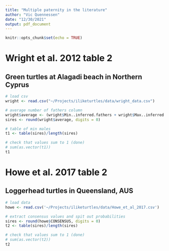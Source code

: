 ```yaml
---
title: "Multiple paternity in the literature"
author: "Vic Quennessen"
date: "12/30/2021"
output: pdf_document
---
```


```r
knitr::opts_chunk$set(echo = TRUE)
```

# Wright et al. 2012 table 2
## Green turtles at Alagadi beach in Northern Cyprus

```r

# load csv
wright <- read.csv("~/Projects/iliketurtles/data/wright_data.csv")

# average number of fathers column
wright$average <- (wright$Min..inferred.fathers + wright$Max..inferred.fathers) / 2
sires <- round(wright$average, digits = 0)

# table of min males
t1 <- table(sires)/length(sires)

# check that values sum to 1 (done)
# sum(as.vector(t1))
t1
```

# Howe et al. 2017 table 2
## Loggerhead turtles in Queensland, AUS

```r
# load data
howe <- read.csv('~/Projects/iliketurtles/data/Howe_et_al_2017.csv')

# extract consensus values and spit out probabilities
sires <- round(howe$CONSENSUS, digits = 0)
t2 <- table(sires)/length(sires)

# check that values sum to 1 (done)
# sum(as.vector(t2))
t2
```



